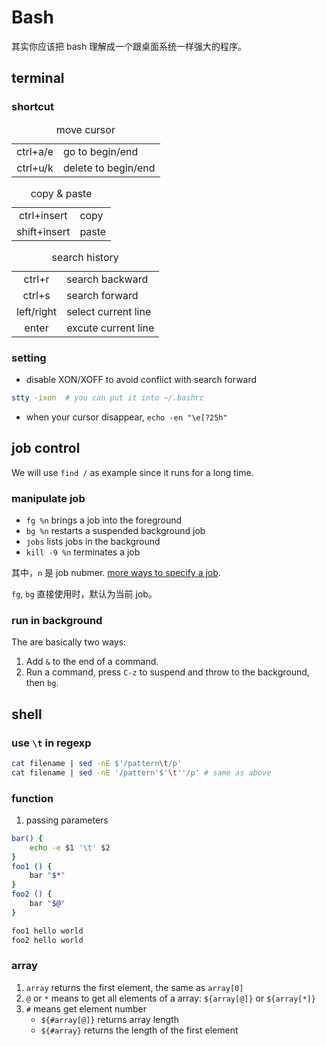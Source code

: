 



# Bash

其实你应该把 bash 理解成一个跟桌面系统一样强大的程序。





## terminal



### shortcut

|          |                     |
|:--------:|---------------------|
| ctrl+a/e | go to begin/end     |
| ctrl+u/k | delete to begin/end |
  : move cursor

|              |       |
|:------------:|-------|
|  ctrl+insert | copy  |
| shift+insert | paste |
  : copy & paste

|            |                     |
|:----------:|---------------------|
|   ctrl+r   | search backward     |
|   ctrl+s   | search forward      |
| left/right | select current line |
|    enter   | excute current line |
  : search history



### setting

- disable XON/XOFF to avoid conflict with search forward 

```bash
stty -ixon	# you can put it into ~/.bashrc
```

- when your cursor disappear, `echo -en "\e[?25h"`




## job control

We will use `find /` as example since it runs for a long time.


### manipulate job

- `fg %n` brings a job into the foreground
- `bg %n` restarts a suspended background job
- `jobs` lists jobs in the background
- `kill -9 %n` terminates a job

其中，`n` 是 job nubmer. [more ways to specify a job](http://tldp.org/LDP/abs/html/x9644.html#JOBIDTABLE).

`fg`, `bg` 直接使用时，默认为当前 job。



### run in background

The are basically two ways:

1. Add `&` to the end of a command.
1. Run a command, press `C-z` to suspend and throw to the background, then `bg`.






## shell



### use `\t` in regexp

```bash
cat filename | sed -nE $'/pattern\t/p' 
cat filename | sed -nE '/pattern'$'\t''/p' # same as above
```



### function

1. passing parameters

```bash
bar() {
    echo -e $1 '\t' $2
}
foo1 () {
    bar "$*"
}
foo2 () {
    bar "$@"
}

foo1 hello world
foo2 hello world
```



### array

1. `array` returns the first element, the same as `array[0]`
1. `@` or `*` means to get all elements of a array: `${array[@]}` or `${array[*]}` 
1. `#` means get element number
   - `${#array[@]}` returns array length
   - `${#array}` returns the length of the first element



